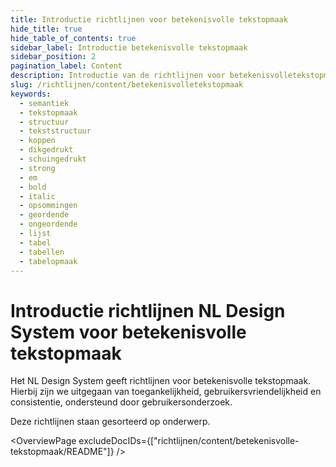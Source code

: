 ```yaml
---
title: Introductie richtlijnen voor betekenisvolle tekstopmaak
hide_title: true
hide_table_of_contents: true
sidebar_label: Introductie betekenisvolle tekstopmaak
sidebar_position: 2
pagination_label: Content
description: Introductie van de richtlijnen voor betekenisvolletekstopmaak van het NL Design System.
slug: /richtlijnen/content/betekenisvolletekstopmaak
keywords:
  - semantiek
  - tekstopmaak
  - structuur
  - tekststructuur
  - koppen
  - dikgedrukt
  - schuingedrukt
  - strong
  - em
  - bold
  - italic
  - opsommingen
  - geordende
  - ongeordende
  - lijst
  - tabel
  - tabellen
  - tabelopmaak
---
```



# Introductie richtlijnen NL Design System voor betekenisvolle tekstopmaak

Het NL Design System geeft richtlijnen voor betekenisvolle tekstopmaak. Hierbij zijn we uitgegaan van toegankelijkheid, gebruikersvriendelijkheid en consistentie, ondersteund door gebruikersonderzoek.

Deze richtlijnen staan gesorteerd op onderwerp.

<OverviewPage excludeDocIDs={["richtlijnen/content/betekenisvolle-tekstopmaak/README"]} />

<FooterInfo />
